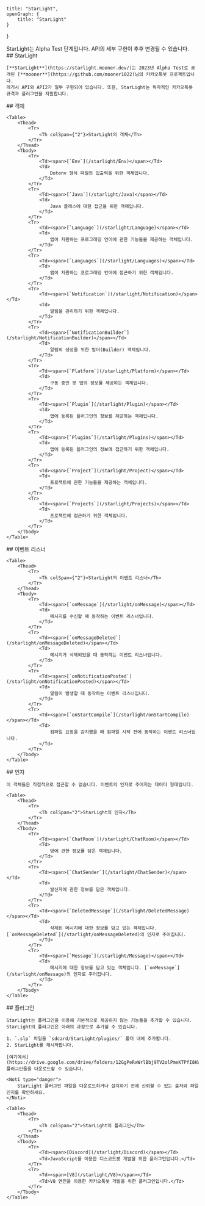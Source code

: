     title: "StarLight",
    openGraph: {
        title: "StarLight"
    }
}

<Section>
    <Noti type="info">
        StarLight는 Alpha Test 단계입니다. API의 세부 구현이 추후 변경될 수 있습니다.
    </Noti>
</Section>
<Section>
    ## StarLight

    [**StarLight**](https://starlight.mooner.dev/)는 2023년 Alpha Test로 공개된 [**mooner**](https://github.com/mooner1022)님의 카카오톡봇 프로젝트입니다.
    레거시 API와 API2가 일부 구현되어 있습니다. 또한, StarLight는 독자적인 카카오톡봇 규격과 플러그인을 지원합니다.
</Section>
<Section>
    ## 객체

    <Table>
        <Thead>
            <Tr>
                <Th colSpan={"2"}>StarLight의 객체</Th>
            </Tr>
        </Thead>
        <Tbody>
            <Tr>
                <Td><span>[`Env`](/starlight/Env)</span></Td>
                <Td>
                    Dotenv 형식 파일의 입출력을 위한 객체입니다.
                </Td>
            </Tr>
            <Tr>
                <Td><span>[`Java`](/starlight/Java)</span></Td>
                <Td>
                    Java 클래스에 대한 접근을 위한 객체입니다.
                </Td>
            </Tr>
            <Tr>
                <Td><span>[`Language`](/starlight/Language)</span></Td>
                <Td>
                    앱이 지원하는 프로그래밍 언어에 관한 기능들을 제공하는 객체입니다.
                </Td>
            </Tr>
            <Tr>
                <Td><span>[`Languages`](/starlight/Languages)</span></Td>
                <Td>
                    앱이 지원하는 프로그래밍 언어에 접근하기 위한 객체입니다.
                </Td>
            </Tr>
            <Tr>
                <Td><span>[`Notification`](/starlight/Notification)</span></Td>
                <Td>
                    알림을 관리하기 위한 객체입니다.
                </Td>
            </Tr>
            <Tr>
                <Td><span>[`NotificationBuilder`](/starlight/NotificationBuilder)</span></Td>
                <Td>
                    알림의 생성을 위한 빌더(Builder) 객체입니다.
                </Td>
            </Tr>
            <Tr>
                <Td><span>[`Platform`](/starlight/Platform)</span></Td>
                <Td>
                    구동 중인 봇 앱의 정보를 제공하는 객체입니다.
                </Td>
            </Tr>
            <Tr>
                <Td><span>[`Plugin`](/starlight/Plugin)</span></Td>
                <Td>
                    앱에 등록된 플러그인의 정보를 제공하는 객체입니다.
                </Td>
            </Tr>
            <Tr>
                <Td><span>[`Plugins`](/starlight/Plugins)</span></Td>
                <Td>
                    앱에 등록된 플러그인의 정보에 접근하기 위한 객체입니다.
                </Td>
            </Tr>
            <Tr>
                <Td><span>[`Project`](/starlight/Project)</span></Td>
                <Td>
                    프로젝트에 관한 기능들을 제공하는 객체입니다.
                </Td>
            </Tr>
            <Tr>
                <Td><span>[`Projects`](/starlight/Projects)</span></Td>
                <Td>
                    프로젝트에 접근하기 위한 객체입니다.
                </Td>
            </Tr>
        </Tbody>
    </Table>
</Section>
<Section>
    ## 이벤트 리스너

    <Table>
        <Thead>
            <Tr>
                <Th colSpan={"2"}>StarLight의 이벤트 리스너</Th>
            </Tr>
        </Thead>
        <Tbody>
            <Tr>
                <Td><span>[`onMessage`](/starlight/onMessage)</span></Td>
                <Td>
                    메시지를 수신할 때 동작하는 이벤트 리스너입니다.
                </Td>
            </Tr>
            <Tr>
                <Td><span>[`onMessageDeleted`](/starlight/onMessageDeleted)</span></Td>
                <Td>
                    메시지가 삭제되었을 때 동작하는 이벤트 리스너입니다.
                </Td>
            </Tr>
            <Tr>
                <Td><span>[`onNotificationPosted`](/starlight/onNotificationPosted)</span></Td>
                <Td>
                    알림이 발생할 때 동작하는 이벤트 리스너입니다.
                </Td>
            </Tr>
            <Tr>
                <Td><span>[`onStartCompile`](/starlight/onStartCompile)</span></Td>
                <Td>
                    컴파일 요청을 감지했을 때 컴파일 시작 전에 동작하는 이벤트 리스너입니다.
                </Td>
            </Tr>
        </Tbody>
    </Table>
</Section>
<Section>
    ## 인자

    이 객체들은 직접적으로 접근할 수 없습니다. 이벤트의 인자로 주어지는 데이터 형태입니다.

    <Table>
        <Thead>
            <Tr>
                <Th colSpan="2">StarLight의 인자</Th>
            </Tr>
        </Thead>
        <Tbody>
            <Tr>
                <Td><span>[`ChatRoom`](/starlight/ChatRoom)</span></Td>
                <Td>
                    방에 관한 정보를 담은 객체입니다.
                </Td>
            </Tr>
            <Tr>
                <Td><span>[`ChatSender`](/starlight/ChatSender)</span></Td>
                <Td>
                    발신자에 관한 정보를 담은 객체입니다.
                </Td>
            </Tr>
            <Tr>
                <Td><span>[`DeletedMessage`](/starlight/DeletedMessage)</span></Td>
                <Td>
                    삭제된 메시지에 대한 정보를 담고 있는 객체입니다. [`onMessageDeleted`](/starlight/onMessageDeleted)의 인자로 주어집니다.
                </Td>
            </Tr>
            <Tr>
                <Td><span>[`Message`](/starlight/Message)</span></Td>
                <Td>
                    메시지에 대한 정보를 담고 있는 객체입니다. [`onMessage`](/starlight/onMessage)의 인자로 주어집니다.
                </Td>
            </Tr>
        </Tbody>
    </Table>
</Section>
<Section>
    ## 플러그인

    StarLight는 플러그인을 이용해 기본적으로 제공하지 않는 기능들을 추가할 수 있습니다. StarLight의 플러그인은 아래의 과정으로 추가할 수 있습니다.

    1. `.slp` 파일을 `sdcard/StarLight/plugins/` 폴더 내에 추가합니다.
    2. StarLight를 재시작합니다.

    [여기에서](https://drive.google.com/drive/folders/12GgPeRxWrlBbj9TV2olPmeKTPfI8KW0i) 플러그인들을 다운로드할 수 있습니다.

    <Noti type="danger">
        StarLight 플러그인 파일을 다운로드하거나 설치하기 전에 신뢰할 수 있는 출처와 파일인지를 확인하세요.
    </Noti>

    <Table>
        <Thead>
            <Tr>
                <Th colSpan="2">StarLight의 플러그인</Th>
            </Tr>
        </Thead>
        <Tbody>
            <Tr>
                <Td><span>[Discord](/starlight/Discord)</span></Td>
                <Td>JavaScript를 이용한 디스코드봇 개발을 위한 플러그인입니다.</Td>
            </Tr>
            <Tr>
                <Td><span>[V8](/starlight/V8)</span></Td>
                <Td>V8 엔진을 이용한 카카오톡봇 개발을 위한 플러그인입니다.</Td>
            </Tr>
        </Tbody>
    </Table>
</Section>
